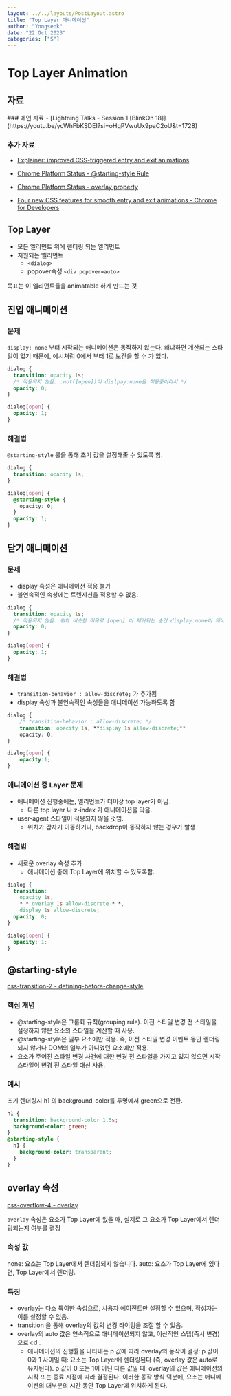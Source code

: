 ```yaml
---
layout: ../../layouts/PostLayout.astro
title: "Top Layer 애니메이션"
author: "Yongseok"
date: "22 Oct 2023"
categories: ["S"]
---
```


# Top Layer Animation

## 자료

<aside>
### 메인 자료
- [Lightning Talks - Session 1 [BlinkOn 18]](https://youtu.be/ycWhFbKSDEI?si=oHgPVwuUx9paC2oU&t=1728)

### 추가 자료

- [Explainer: improved CSS-triggered entry and exit animations](https://github.com/chrishtr/rendering/blob/master/entry-exit-animations.md#example-code)

- [Chrome Platform Status - @starting-style Rule](https://chromestatus.com/feature/4515377717968896)

- [Chrome Platform Status - overlay property](https://chromestatus.com/feature/5138724910792704)

- [Four new CSS features for smooth entry and exit animations - Chrome for Developers](https://developer.chrome.com/blog/entry-exit-animations/)

</aside>

## Top Layer

- 모든 엘리먼트 위에 랜더링 되는 엘리먼트
- 지원되는 엘리먼트
  - `<dialog>`
  - popover속성 `<div popover=auto>`

목표는 이 엘리먼트들을 animatable 하게 만드는 것

## 진입 애니메이션

### 문제

`display: none` 부터 시작되는 애니메이션은 동작하지 않는다. 왜냐하면 계산되는 스타일이 없기 때문에, 예시처럼 0에서 부터 1로 보간을 할 수 가 없다.

```css
dialog {
  transition: opacity 1s;
  /* 적용되지 않음. :not([open])이 dislpay:none을 적용중이라서 */
  opacity: 0;
}

dialog[open] {
  opacity: 1;
}
```

### 해결법

`@starting-style` 룰을 통해 초기 값을 설정해줄 수 있도록 함.

```css
dialog {
  transition: opacity 1s;
}

dialog[open] {
  @starting-style {
    opacity: 0;
  }
  opacity: 1;
}
```

## 닫기 애니메이션

### 문제

- display 속성은 애니메이션 적용 불가
- 불연속적인 속성에는 트렌지션을 적용할 수 없음.

```css
dialog {
  transition: opacity 1s;
  /* 적용되지 않음. 위와 비슷한 이유로 [open] 이 제거되는 순간 display:none이 돼버려서 */
  opacity: 0;
}

dialog[open] {
  opacity: 1;
}
```

### 해결법

- `transition-behavior : allow-discrete;` 가 추가됨
- display 속성과 불연속적인 속성들을 애니메이션 가능하도록 함

```css
dialog {
	/* transition-behavior : allow-discrete; */
	transition: opacity 1s, **display 1s allow-discrete;**
	opacity: 0;
}

dialog[open] {
	opacity:1;
}
```

### 애니메이션 중 Layer 문제

- 애니메이션 진행중에는, 엘리먼트가 더이상 top layer가 아님.
  - 다른 top layer 나 z-index 가 애니메이션을 막음.
- user-agent 스타일이 적용되지 않을 것임.
  - 위치가 갑자기 이동하거나, backdrop이 동작하지 않는 경우가 발생

### 해결법

- 새로운 overlay 속성 추가
  - 애니메이션 중에 Top Layer에 위치할 수 있도록함.

```css
dialog {
  transition:
    opacity 1s,
    * * overlay 1s allow-discrete * *,
    display 1s allow-discrete;
  opacity: 0;
}

dialog[open] {
  opacity: 1;
}
```

## @starting-style

[css-transition-2 - defining-before-change-style](https://drafts.csswg.org/css-transitions-2/#defining-before-change-style)

### 핵심 개념

- @starting-style은 그룹화 규칙(grouping rule). 이전 스타일 변경 전 스타일을 설정하지 않은 요소의 스타일을 계산할 때 사용.
- @starting-style은 일부 요소에만 적용. 즉, 이전 스타일 변경 이벤트 동안 렌더링되지 않거나 DOM의 일부가 아니었던 요소에만 적용.
- 요소가 주어진 스타일 변경 사건에 대한 변경 전 스타일을 가지고 있지 않으면 시작 스타일이 변경 전 스타일 대신 사용.

### 예시

초기 렌더링시 h1 의 background-color를 투명에서 green으로 전환.

```css
h1 {
  transition: background-color 1.5s;
  background-color: green;
}
@starting-style {
  h1 {
    background-color: transparent;
  }
}
```

## overlay 속성

[css-overflow-4 - overlay](https://drafts.csswg.org/css-position-4/#overlay)

`overlay` 속성은 요소가 Top Layer에 있을 때, 실제로 그 요소가 Top Layer에서 렌더링되는지 여부를 결정

### 속성 값

none: 요소는 Top Layer에서 렌더링되지 않습니다.
auto: 요소가 Top Layer에 있다면, Top Layer에서 렌더링.

### 특징

- overlay는 다소 특이한 속성으로, 사용자 에이전트만 설정할 수 있으며, 작성자는 이를 설정할 수 없음.
- transition 을 통해 overlay의 값의 변경 타이밍을 조절 할 수 있음.
- overlay의 auto 값은 연속적으로 애니메이션되지 않고, 이산적인 스텝(즉시 변경)으로 cd .
  - 애니메이션의 진행률을 나타내는 p 값에 따라 overlay의 동작이 결정:
    p 값이 0과 1 사이일 때: 요소는 Top Layer에 렌더링된다 (즉, overlay 값은 auto로 유지된다).
    p 값이 0 또는 1이 아닌 다른 값일 때: overlay의 값은 애니메이션의 시작 또는 종료 시점에 따라 결정된다.
    이러한 동작 방식 덕분에, 요소는 애니메이션의 대부분의 시간 동안 Top Layer에 위치하게 된다.
